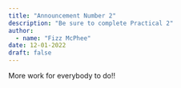 ```yaml
---
title: "Announcement Number 2"
description: "Be sure to complete Practical 2"
author: 
  - name: "Fizz McPhee"
date: 12-01-2022
draft: false
---
```


More work for everybody to do!!
